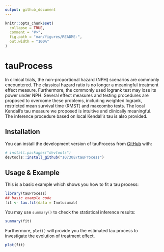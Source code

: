 ```yaml
---
output: github_document
---
```


<!-- README.md is generated from README.Rmd. Please edit that file -->

```r
knitr::opts_chunk$set(
  collapse = TRUE,
  comment = "#>",
  fig.path = "man/figures/README-",
  out.width = "100%"
)
```

# tauProcess

<!-- badges: start -->
<!-- badges: end -->

In clinical trials, the non-proportional hazard (NPH) scenarios are commonly encountered. The classical hazard ratio is no longer a meaningful treatment effect measure. Furthermore, the commonly used logrank test may lose its power under NPH. Several effect measures and testing procedures are proposed to overcome these problems, including weighted logrank, restricted mean survival time (RMST) and maxcombo tests. The local Kendall's tau measure we proposed is intuitive and clinically meaningful. The inference procedure based on local Kendall's tau is also provided. 

## Installation

You can install the development version of tauProcess from [GitHub](https://github.com/) with:

``` r
# install.packages("devtools")
devtools::install_github("s07308/tauProcess")
```

## Usage & Example

This is a basic example which shows you how to fit a tau process:

```r
library(tauProcess)
## basic example code
fit <- tau.fit(data = Inotuzumab)
```

You may use `summary()` to check the statistical inference results:
```r
summary(fit)
```

Furthermore, `plot()` will provide you the estimated tau process to investigate the evolution of treatment effect. 
```r
plot(fit)
```

